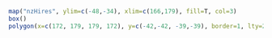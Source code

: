 
```r
map("nzHires", ylim=c(-48,-34), xlim=c(166,179), fill=T, col=3) 
box() 
polygon(x=c(172, 179, 179, 172), y=c(-42,-42, -39,-39), border=1, lty=2) 
```  
 

